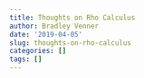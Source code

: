 ```yaml
---
title: Thoughts on Rho Calculus
author: Bradley Venner
date: '2019-04-05'
slug: thoughts-on-rho-calculus
categories: []
tags: []
---
```

